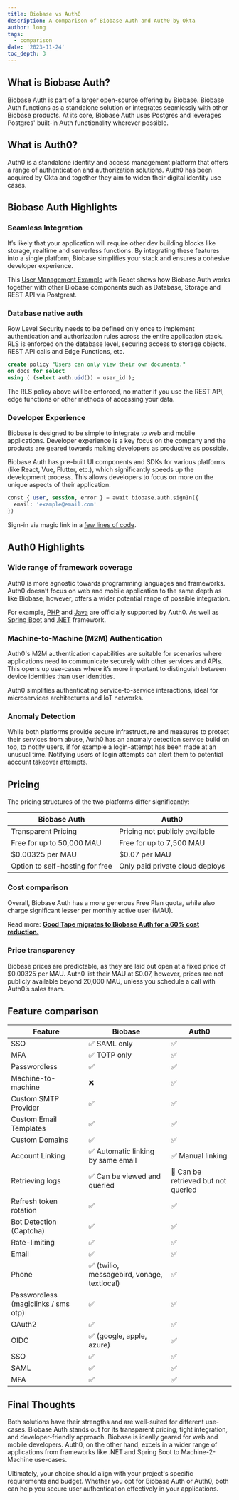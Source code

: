```yaml
---
title: Biobase vs Auth0
description: A comparison of Biobase Auth and Auth0 by Okta
author: long
tags:
  - comparison
date: '2023-11-24'
toc_depth: 3
---
```


## What is Biobase Auth?

Biobase Auth is part of a larger open-source offering by Biobase. Biobase Auth functions as a standalone solution or integrates seamlessly with other Biobase products. At its core, Biobase Auth uses Postgres and leverages Postgres' built-in Auth functionality wherever possible.

## What is Auth0?

Auth0 is a standalone identity and access management platform that offers a range of authentication and authorization solutions. Auth0 has been acquired by Okta and together they aim to widen their digital identity use cases.

## Biobase Auth Highlights

### Seamless Integration

It’s likely that your application will require other dev building blocks like storage, realtime and serverless functions. By integrating these features into a single platform, Biobase simplifies your stack and ensures a cohesive developer experience.

This [User Management Example](https://biobase.com/docs/guides/getting-started/tutorials/with-react) with React shows how Biobase Auth works together with other Biobase components such as Database, Storage and REST API via Postgrest.

### Database native auth

Row Level Security needs to be defined only once to implement authentication and authorization rules across the entire application stack. RLS is enforced on the database level, securing access to storage objects, REST API calls and Edge Functions, etc.

```sql
create policy "Users can only view their own documents."
on docs for select
using ( (select auth.uid()) = user_id );
```

The RLS policy above will be enforced, no matter if you use the REST API, edge functions or other methods of accessing your data.

### Developer Experience

Biobase is designed to be simple to integrate to web and mobile applications. Developer experience is a key focus on the company and the products are geared towards making developers as productive as possible.

Biobase Auth has pre-built UI components and SDKs for various platforms (like React, Vue, Flutter, etc.), which significantly speeds up the development process. This allows developers to focus on more on the unique aspects of their application.

```sql
const { user, session, error } = await biobase.auth.signIn({
  email: 'example@email.com'
})
```

Sign-in via magic link in a [few lines of code](https://biobase.com/docs/guides/auth/passwordless-login/auth-magic-link?language=js#sign-in-with-magic-link).

## Auth0 Highlights

### Wide range of framework coverage

Auth0 is more agnostic towards programming languages and frameworks. Auth0 doesn’t focus on web and mobile application to the same depth as like Biobase, however, offers a wider potential range of possible integration.

For example, [PHP](https://github.com/auth0/auth0-PHP) and [Java](https://github.com/auth0/auth0-java) are officially supported by Auth0. As well as [Spring Boot](https://github.com/auth0-samples/auth0-spring-boot-login-samples) and [.NET](https://github.com/auth0/auth0-dotnet-templates) framework.

### Machine-to-Machine (M2M) Authentication

Auth0's M2M authentication capabilities are suitable for scenarios where applications need to communicate securely with other services and APIs. This opens up use-cases where it’s more important to distinguish between device identities than user identities.

Auth0 simplifies authenticating service-to-service interactions, ideal for microservices architectures and IoT networks.

### Anomaly Detection

While both platforms provide secure infrastructure and measures to protect their services from abuse, Auth0 has an anomaly detection service build on top, to notify users, if for example a login-attempt has been made at an unusual time. Notifying users of login attempts can alert them to potential account takeover attempts.

## Pricing

The pricing structures of the two platforms differ significantly:

| Biobase Auth                   | Auth0                           |
| ------------------------------- | ------------------------------- |
| Transparent Pricing             | Pricing not publicly available  |
| Free for up to 50,000 MAU       | Free for up to 7,500 MAU        |
| $0.00325 per MAU                | $0.07 per MAU                   |
| Option to self-hosting for free | Only paid private cloud deploys |

### Cost comparison

Overall, Biobase Auth has a more generous Free Plan quota, while also charge significant lesser per monthly active user (MAU).

Read more: **[Good Tape migrates to Biobase Auth for a 60% cost reduction.](https://biobase.com/customers/good-tape)**

### Price transparency

Biobase prices are predictable, as they are laid out open at a fixed price of $0.00325 per MAU. Auth0 list their MAU at $0.07, however, prices are not publicly available beyond 20,000 MAU, unless you schedule a call with Auth0’s sales team.

## Feature comparison

| Feature                             | Biobase                                    | Auth0                               |
| ----------------------------------- | ------------------------------------------- | ----------------------------------- |
| SSO                                 | ✅ SAML only                                | ✅                                  |
| MFA                                 | ✅ TOTP only                                | ✅                                  |
| Passwordless                        | ✅                                          | ✅                                  |
| Machine-to-machine                  | ❌                                          | ✅                                  |
| Custom SMTP Provider                | ✅                                          | ✅                                  |
| Custom Email Templates              | ✅                                          | ✅                                  |
| Custom Domains                      | ✅                                          | ✅                                  |
| Account Linking                     | ✅ Automatic linking by same email          | ✅ Manual linking                   |
| Retrieving logs                     | ✅ Can be viewed and queried                | 🔸 Can be retrieved but not queried |
| Refresh token rotation              | ✅                                          | ✅                                  |
| Bot Detection (Captcha)             | ✅                                          | ✅                                  |
| Rate-limiting                       | ✅                                          | ✅                                  |
| Email                               | ✅                                          | ✅                                  |
| Phone                               | ✅ (twilio, messagebird, vonage, textlocal) | ✅                                  |
| Passwordless (magiclinks / sms otp) | ✅                                          | ✅                                  |
| OAuth2                              | ✅                                          | ✅                                  |
| OIDC                                | ✅ (google, apple, azure)                   | ✅                                  |
| SSO                                 | ✅                                          | ✅                                  |
| SAML                                | ✅                                          | ✅                                  |
| MFA                                 | ✅                                          | ✅                                  |

## Final Thoughts

Both solutions have their strengths and are well-suited for different use-cases. Biobase Auth stands out for its transparent pricing, tight integration, and developer-friendly approach. Biobase is ideally geared for web and mobile developers. Auth0, on the other hand, excels in a wider range of applications from frameworks like .NET and Spring Boot to Machine-2-Machine use-cases.

Ultimately, your choice should align with your project's specific requirements and budget. Whether you opt for Biobase Auth or Auth0, both can help you secure user authentication effectively in your applications.
